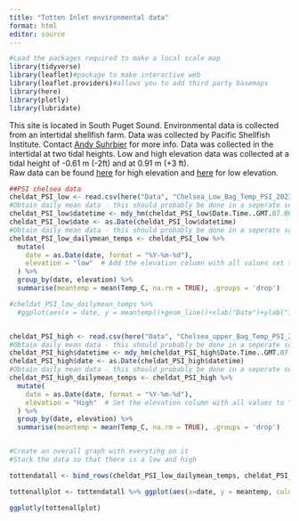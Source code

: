 ```yaml
---
title: "Totten Inlet environmental data"
format: html
editor: source
---
```



```r
#Load the packages required to make a local scale map
library(tidyverse)
library(leaflet)#package to make interactive web
library(leaflet.providers)#allows you to add third party basemaps
library(here)
library(plotly)
library(lubridate)
```


This site is located in South Puget Sound. Environmental data is collected from an intertidal shellfish farm. Data was collected by Pacific Shellfish Institute. Contact [Andy Suhrbier](suhrbier@pacshell.org) for more info. Data was collected in the intertidal at two tidal heights. Low and high elevation data was collected at a tidal height of -0.61 m (-2ft) and at 0.91 m (+3 ft). <Br>
Raw data can be found [here](https://github.com/CraigNorrie/Environmental-data-website/blob/main/Data/Chelsea_Upper_Bag_Temp_PSI_2023_2024.csv) for high elevation and [here](https://github.com/CraigNorrie/Environmental-data-website/blob/main/Data/Chelsea_Low_Bag_Temp_PSI_2023_2024.csv) for low elevation. 



```r
##PSI chelsea data
cheldat_PSI_low <- read.csv(here("Data", "Chelsea_Low_Bag_Temp_PSI_2023_2024.csv"))#Read in the data
#Obtain daily mean data - this should probably be done in a seperate script and this should be saved for the website only
cheldat_PSI_low$datetime <- mdy_hm(cheldat_PSI_low$Date.Time..GMT.07.00)
cheldat_PSI_low$date <- as.Date(cheldat_PSI_low$datetime)
#Obtain daily mean data - this should probably be done in a seperate script and this should be saved for the website only
cheldat_PSI_low_dailymean_temps <- cheldat_PSI_low %>%
  mutate(
    date = as.Date(date, format = "%Y-%m-%d"),
    elevation = "low"  # Add the elevation column with all values set to "low"
  ) %>%
  group_by(date, elevation) %>%
  summarise(meantemp = mean(Temp_C, na.rm = TRUE), .groups = 'drop')

#cheldat_PSI_low_dailymean_temps %>% 
  #ggplot(aes(x = date, y = meantemp))+geom_line()+xlab("Date")+ylab("Temperature (°C)")+theme_bw()


cheldat_PSI_high <- read.csv(here("Data", "Chelsea_upper_Bag_Temp_PSI_2023_2024.csv"))#Read in the data
#Obtain daily mean data - this should probably be done in a seperate script and this should be saved for the website only
cheldat_PSI_high$datetime <- mdy_hm(cheldat_PSI_high$Date.Time..GMT.07.00)
cheldat_PSI_high$date <- as.Date(cheldat_PSI_high$datetime)
#Obtain daily mean data - this should probably be done in a seperate script and this should be saved for the website only
cheldat_PSI_high_dailymean_temps <- cheldat_PSI_high %>%
  mutate(
    date = as.Date(date, format = "%Y-%m-%d"),
    elevation = "High"  # Set the elevation column with all values to "High"
  ) %>%
  group_by(date, elevation) %>%
  summarise(meantemp = mean(Temp_C, na.rm = TRUE), .groups = 'drop')


#Create an overall graph with everytihg on it
#Stack the data so that there is a low and high 

tottendatall <- bind_rows(cheldat_PSI_low_dailymean_temps, cheldat_PSI_high_dailymean_temps)

tottenallplot <- tottendatall %>% ggplot(aes(x=date, y = meantemp, colour = elevation))+geom_line()+xlab("Date")+ylab("Temperature (°C)")+theme_bw()

```

```r
ggplotly(tottenallplot)
```

